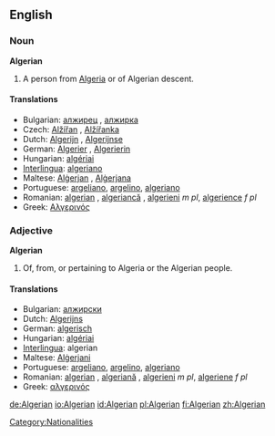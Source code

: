 ==English==

===Noun===
'''Algerian'''

# A person from [[Algeria]] or of Algerian descent.

====Translations====
*Bulgarian: [[алжирец]] {{m}}, [[алжирка]] {{f}}
*Czech: [[Alžířan]] {{m}}, [[Alžířanka]] {{f}}
*Dutch: [[Algerijn]] {{m}}, [[Algerijnse]] {{f}}
*German: [[Algerier]] {{m}}, [[Algerierin]] {{f}}
*Hungarian: [[algériai]]
*[[Interlingua]]: [[algeriano]]
*Maltese: [[Alġerjan]] {{m}}, [[Alġerjana]] {{f}}
*Portuguese: [[argeliano]], [[argelino]], [[algeriano]]
*Romanian: [[algerian]] {{m}}, [[algeriancă]] {{f}}, [[algerieni]] ''m pl'', [[algerience]] ''f pl''
*Greek: [[Αλγερινός]]

===Adjective===
'''Algerian'''

# Of, from, or pertaining to Algeria or the Algerian people.

====Translations====
*Bulgarian: [[алжирски]]
*Dutch: [[Algerijns]]
*German: [[algerisch]]
*Hungarian: [[algériai]]
*[[Interlingua]]: algerian
*Maltese: [[Alġerjani]] {{p}}
*Portuguese: [[argeliano]], [[argelino]], [[algeriano]]
*Romanian: [[algerian]] {{m}}, [[algeriană]] {{f}}, [[algerieni]] ''m pl'', [[algeriene]] ''f pl''
*Greek: [[αλγερινός]]

[[Category:Nationalities]]

[[de:Algerian]]
[[io:Algerian]]
[[id:Algerian]]
[[pl:Algerian]]
[[fi:Algerian]]
[[zh:Algerian]]